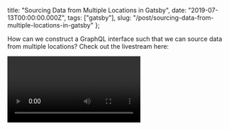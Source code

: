   title: "Sourcing Data from Multiple Locations in Gatsby",
  date: "2019-07-13T00:00:00.000Z",
  tags: ["gatsby"],
  slug:
    "/post/sourcing-data-from-multiple-locations-in-gatsby"
};

How can we construct a GraphQL interface such that we can
source data from multiple locations? Check out the
livestream here:

<Video url="https://www.youtube.com/watch?v=VFW1rUDRPe0&t=365" />

The old way (that still works) but is really low level and
complicated is
[found here:](https://github.com/ChristopherBiscardi/christopherbiscardi.github.com/blob/24227770908405592bb916938944579ba50b43c5/www/gatsby-node.js)

So the first thing we need is an interface, conceptually and
literally. For this post we’ll keep it small and use an
interface with a title and a body. Note that there are two
additional features that are required for what we’re doing
with Gatsby: `@nodeInterface` and the `id` field, which is
required for satisfying the Gatsby `Node` interface.

```graphql
interface BlogPost @nodeInterface {
      id: ID!
      title: String
      body: String!
}`
```

This interface allows us to construct types that satisfy the
interface which effectively means we are backing `BlogPost`
with custom types. Being an interface means we can have
multiple custom types that back the interface at the same
time. So when we query `allBlogPost`, were really querying
the collection of custom types that satisfy the interface.

## Querying for Yaml

We'll start with something that uses the GraphQL SDL, using
a Yaml node to satisfy the interface. Since
[`gatsby-transformer-yaml`](https://github.com/gatsbyjs/gatsby/tree/master/packages/gatsby-transformer-yaml)
names it's type after the directory name, we end up with a
Yaml node that is of type `ContentYaml`. We can use the
`createTypes` schema customization API to change the types
that the fields resolve to by using the same name.
Importantly, we specify that this type implements `Node`
_and_ `BlogPost`, as this will allow us to query the content
through the interface. Here's the content of our yaml file:

```yaml
subject: Some title
body: Some body content for the blog post
```

and the type we use to override it. Note that we're proxying
the `subject` field to the `title` field to comply with the
`BlogPost` interface.

```js
createTypes(`type ContentYaml implements Node & BlogPost {
    id: ID!
    title: String @proxy(from: "subject")
    body: String!
}`);
```

And now we can query the Yaml content through `allBlogPost`.

## Querying for Mdx

Querying for Mdx takes a bit more work. We have to solve an
additional problem because some of the content (like `body`
or `excerpt`) is only returned by resolvers and doesn't
exist on the node itself. To achieve this, we'll take a
subset of `Mdx` nodes and turn them into a new node time:
`MdxBlogPost`. This new node type will be the type that
implements our `BlogPost` interface. Here's the type
definition for our new node. We use `buildObjectType` as
that lets us pass resolvers through to the parent type
(`Mdx` in this case).

```js
createTypes(
  schema.buildObjectType({
    name: `MdxBlogPost`,
    fields: {
      id: { type: `ID!` },
      title: {
        type: "String!"
      },
      body: {
        type: "String!",
        resolve(source, args, context, info) {
          const type = info.schema.getType(`Mdx`);
          const mdxNode = context.nodeModel.getNodeById({
            id: source.parent
          });
          const resolver = type.getFields()["body"].resolve;
          return resolver(mdxNode, {}, context, {
            fieldName: "body"
          });
        }
      }
    },
    interfaces: [`Node`, `BlogPost`]
  })
);
```

Then we need to select the subset of `Mdx` nodes to turn
into the new node type and create the new nodes.

```js
exports.onCreateNode = ({
  node,
  actions,
  getNode,
  createNodeId
}) => {
  const {
    createNodeField,
    createNode,
    createParentChildLink
  } = actions;

  if (node.internal.type === `Mdx`) {
    const { frontmatter } = node;
    const parent = getNode(node.parent);

    if (parent.sourceInstanceName === "posts") {
      const fieldData = {
        title: node.frontmatter.title
      };

      createNode({
        ...fieldData,
        // Required fields.
        id: createNodeId(`${node.id} >>> MdxBlogPost`),
        parent: node.id,
        children: [],
        internal: {
          type: `MdxBlogPost`,
          contentDigest: crypto
            .createHash(`md5`)
            .update(JSON.stringify(fieldData))
            .digest(`hex`),
          content: JSON.stringify(fieldData),
          description: `Satisfies the BlogPost interface for Mdx`
        }
      });
      createParentChildLink({
        parent: parent,
        child: node
      });
    }
  }
};
```

That's it. We now have two types that implement the
`BlogPost` interface that we can query at the same time
through the interface. This sets the stage for a number of
really cool opportunities such as sourcing `BlogPost`
content from arbitrary sources, like different CMSs.

Check out the full `gatsby-node.js` file here:

```js
const crypto = require("crypto");
const fs = require("fs");
exports.sourceNodes = ({ actions, schema }) => {
  const { createTypes } = actions;

  createTypes(`interface BlogPost @nodeInterface {
      id: ID!
      title: String
      body: String!
  }`);

  createTypes(`type ContentYaml implements Node & BlogPost {
      id: ID!
      title: String @proxy(from: "subject")
      body: String!
  }`);

  createTypes(
    schema.buildObjectType({
      name: `MdxBlogPost`,
      fields: {
        id: { type: `ID!` },
        title: {
          type: "String!"
        },
        body: {
          type: "String!",
          resolve(source, args, context, info) {
            const type = info.schema.getType(`Mdx`);
            const mdxNode = context.nodeModel.getNodeById({
              id: source.parent
            });
            const resolver = type.getFields()["body"]
              .resolve;
            return resolver(mdxNode, {}, context, {
              fieldName: "body"
            });
          }
        }
      },
      interfaces: [`Node`, `BlogPost`]
    })
  );
};

exports.onCreateNode = ({
  node,
  actions,
  getNode,
  createNodeId
}) => {
  const {
    createNodeField,
    createNode,
    createParentChildLink
  } = actions;

  if (node.internal.type === `Mdx`) {
    const { frontmatter } = node;
    const parent = getNode(node.parent);

    if (parent.sourceInstanceName === "posts") {
      const fieldData = {
        title: node.frontmatter.title
      };

      createNode({
        ...fieldData,
        // Required fields.
        id: createNodeId(`${node.id} >>> MdxBlogPost`),
        parent: node.id,
        children: [],
        internal: {
          type: `MdxBlogPost`,
          contentDigest: crypto
            .createHash(`md5`)
            .update(JSON.stringify(fieldData))
            .digest(`hex`),
          content: JSON.stringify(fieldData),
          description: `Satisfies the BlogPost interface for Mdx`
        }
      });
      createParentChildLink({
        parent: parent,
        child: node
      });
    }
  }
};
```
